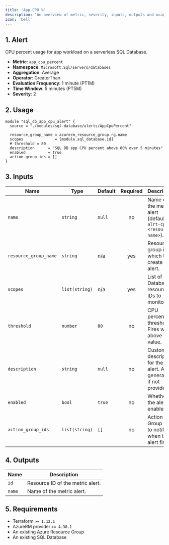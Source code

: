 ```yaml
---
title: 'App CPU %'
description: 'An overview of metric, severity, inputs, outputs and usage.'
icon: 'bell'
---
```


## 1. Alert
CPU percent usage for app workload on a serverless SQL Database.

- **Metric**: `app_cpu_percent`
- **Namespace**: `Microsoft.Sql/servers/databases`
- **Aggregation**: Average
- **Operator**: GreaterThan
- **Evaluation Frequency**: 1 minute (PT1M)
- **Time Window**: 5 minutes (PT5M)
- **Severity**: 2

## 2. Usage
```hcl main.tf
module "sql_db_app_cpu_alert" {
  source = "./modules/sql-database/alerts/AppCpuPercent"

  resource_group_name = azurerm_resource_group.rg.name
  scopes              = [module.sql_database.id]
  # threshold = 80
  description      = "SQL DB app CPU percent above 80% over 5 minutes"
  enabled          = true
  action_group_ids = []
}
```

## 3. Inputs
| Name | Type | Default | Required | Description |
|------|------|---------|:--------:|-------------|
| `name` | `string` | `null` | no | Name of the metric alert (defaults to `alrt-cpu-<resource-name>`). |
| `resource_group_name` | `string` | n/a | yes | Resource group in which to create the alert. |
| `scopes` | `list(string)` | n/a | yes | List of SQL Database resource IDs to monitor. |
| `threshold` | `number` | `80` | no | CPU percent threshold. Fires when above this value. |
| `description` | `string` | `null` | no | Custom description for the alert. Auto-generated if not provided. |
| `enabled` | `bool` | `true` | no | Whether the alert is enabled. |
| `action_group_ids` | `list(string)` | `[]` | no | Action Group IDs to notify when the alert fires. |

## 4. Outputs
| Name | Description |
|------|-------------|
| `id` | Resource ID of the metric alert. |
| `name` | Name of the metric alert. |

## 5. Requirements
- Terraform `>= 1.12.1`
- AzureRM provider `>= 4.38.1`
- An existing Azure Resource Group
- An existing SQL Database
